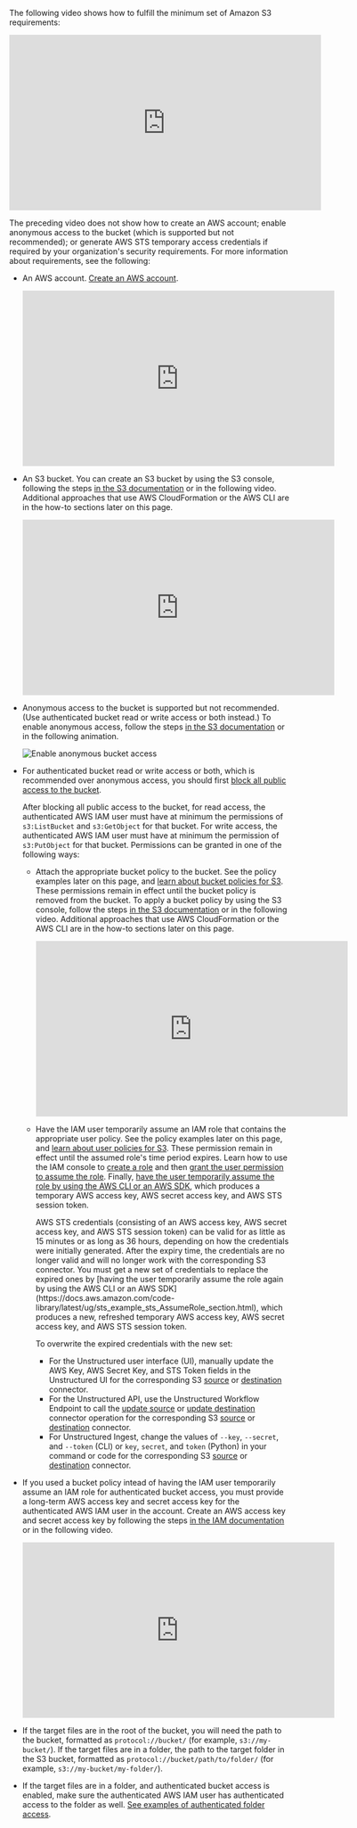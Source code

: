 The following video shows how to fulfill the minimum set of Amazon S3 requirements:

<iframe
width="560"
height="315"
src="https://www.youtube.com/embed/hyDHfhVVAhs"
title="YouTube video player"
frameborder="0"
allow="accelerometer; autoplay; clipboard-write; encrypted-media; gyroscope; picture-in-picture"
allowfullscreen
></iframe>

The preceding video does not show how to create an AWS account; enable anonymous access to the bucket (which is supported but 
not recommended); or generate AWS STS temporary access credentials if required by your organization's security 
requirements. For more information about requirements, see the following:

- An AWS account. [Create an AWS account](https://aws.amazon.com/free).

  <iframe
  width="560"
  height="315"
  src="https://www.youtube.com/embed/lIdh92JmWtg"
  title="YouTube video player"
  frameborder="0"
  allow="accelerometer; autoplay; clipboard-write; encrypted-media; gyroscope; picture-in-picture"
  allowfullscreen
  ></iframe>

- An S3 bucket. You can create an S3 bucket by using the S3 console, following the steps [in the S3 documentation](https://docs.aws.amazon.com/AmazonS3/latest/userguide/creating-bucket.html) or in the following video. 
  Additional approaches that use AWS CloudFormation or the AWS CLI are in the how-to sections later on this page.

  <iframe
  width="560"
  height="315"
  src="https://www.youtube.com/embed/e6w9LwZJFIA"
  title="YouTube video player"
  frameborder="0"
  allow="accelerometer; autoplay; clipboard-write; encrypted-media; gyroscope; picture-in-picture"
  allowfullscreen
  ></iframe>

- Anonymous access to the bucket is supported but not recommended. (Use authenticated bucket read or write access or both instead.) To enable anonymous access, follow the steps 
  [in the S3 documentation](https://docs.aws.amazon.com/AmazonS3/latest/userguide/example-bucket-policies.html#example-bucket-policies-anonymous-user) or in the following animation. 

  ![Enable anonymous bucket access](/img/connectors/s3-anon-access.gif)

- For authenticated bucket read or write access or both, which is recommended over anonymous access, you should first 
  [block all public access to the bucket](https://docs.aws.amazon.com/AmazonS3/latest/userguide/configuring-block-public-access-bucket.html).

  After blocking all public access to the bucket, for read access, the authenticated AWS IAM user must have at minimum the permissions of `s3:ListBucket` and `s3:GetObject` for that bucket. 
  For write access, the authenticated AWS IAM user must have at minimum the permission of `s3:PutObject` for that bucket. Permissions 
  can be granted in one of the following ways:
  
  - Attach the appropriate bucket policy to the bucket. See the policy examples later on this page, and [learn about bucket policies for S3](https://docs.aws.amazon.com/AmazonS3/latest/userguide/access-policy-language-overview.html). These permissions remain in effect until the bucket policy is removed from the bucket. 
    To apply a bucket policy by using the S3 console, follow the steps [in the S3 documentation](https://docs.aws.amazon.com/AmazonS3/latest/userguide/add-bucket-policy.html) or in the following video. 
    Additional approaches that use AWS CloudFormation or the AWS CLI are in the how-to sections later on this page.
  
    <iframe
    width="560"
    height="315"
    src="https://www.youtube.com/embed/y4SfQoJpipo"
    title="YouTube video player"
    frameborder="0"
    allow="accelerometer; autoplay; clipboard-write; encrypted-media; gyroscope; picture-in-picture"
    allowfullscreen
    ></iframe>

  - Have the IAM user temporarily assume an IAM role that contains the appropriate user policy. See the policy examples later on this page, and [learn about user policies for S3](https://docs.aws.amazon.com/AmazonS3/latest/userguide/access-policy-language-overview.html). These permission remain in effect until the assumed role's time period expires. 
    Learn how to use the IAM console to [create a role](https://docs.aws.amazon.com/IAM/latest/UserGuide/id_roles_create_for-user.html) and then 
    [grant the user permission to assume the role](https://docs.aws.amazon.com/IAM/latest/UserGuide/id_roles_use_permissions-to-switch.html). Finally, 
    [have the user temporarily assume the role by using the AWS CLI or an AWS SDK](https://docs.aws.amazon.com/code-library/latest/ug/sts_example_sts_AssumeRole_section.html), which produces 
    a temporary AWS access key, AWS secret access key, and AWS STS session token.

    <Warning>
      AWS STS credentials (consisting of an AWS access key, AWS secret access key, and AWS STS session token) can be valid for as little as 15 minutes or as long as 36 hours, depending on how the credentials were initially 
      generated. After the expiry time, the credentials are no longer valid and will no longer work with the corresponding S3 connector. 
      You must get a new set of credentials to replace the expired ones by [having the user temporarily assume the role again by using the AWS CLI or an AWS SDK](https://docs.aws.amazon.com/code-library/latest/ug/sts_example_sts_AssumeRole_section.html), which produces 
      a new, refreshed temporary AWS access key, AWS secret access key, and AWS STS session token. 

      To overwrite the expired credentials with the new set:
    
      - For the Unstructured user interface (UI), manually update the AWS Key, AWS Secret Key, and STS Token fields in the Unstructured UI 
        for the corresponding S3 [source](/ui/sources/s3) or [destination](/ui/destinations/s3) connector.
      - For the Unstructured API, use the Unstructured Workflow Endpoint to call the 
        [update source](/api-reference/workflow/overview#update-a-source-connector) or 
        [update destination](/api-reference/workflow/overview#update-a-destination-connector) connector operation 
        for the corresponding S3 [source](/api-reference/workflow/sources/s3) or 
        [destination](/api-reference/workflow/destinations/s3) connector.
      - For Unstructured Ingest, change the values of `--key`, `--secret`, and `--token` (CLI) or `key`, `secret`, and `token` (Python) in your command or code for the 
        corresponding S3 [source](/open-source/ingestion/source-connectors/s3) or [destination](/open-source/ingestion/destination-connectors/s3) connector.
    </Warning>

- If you used a bucket policy intead of having the IAM user temporarily assume an IAM role for authenticated bucket access, you must provide a long-term AWS access key and secret access key for the authenticated AWS IAM user in the account. 
  Create an AWS access key and secret access key by following the steps [in the IAM documentation](https://docs.aws.amazon.com/IAM/latest/UserGuide/id_credentials_access-keys.html#Using_CreateAccessKey) or in the following video.

  <iframe
  width="560"
  height="315"
  src="https://www.youtube.com/embed/MoFTaGJE65Q"
  title="YouTube video player"
  frameborder="0"
  allow="accelerometer; autoplay; clipboard-write; encrypted-media; gyroscope; picture-in-picture"
  allowfullscreen
  ></iframe>

- If the target files are in the root of the bucket, you will need the path to the bucket, formatted as `protocol://bucket/` (for example, `s3://my-bucket/`). 
  If the target files are in a folder, the path to the target folder in the S3 bucket, formatted as `protocol://bucket/path/to/folder/` (for example, `s3://my-bucket/my-folder/`). 
- If the target files are in a folder, and authenticated bucket access is enabled, make sure the authenticated AWS IAM user has 
  authenticated access to the folder as well. [See examples of authenticated folder access](https://docs.aws.amazon.com/AmazonS3/latest/userguide/example-bucket-policies.html#example-bucket-policies-folders).